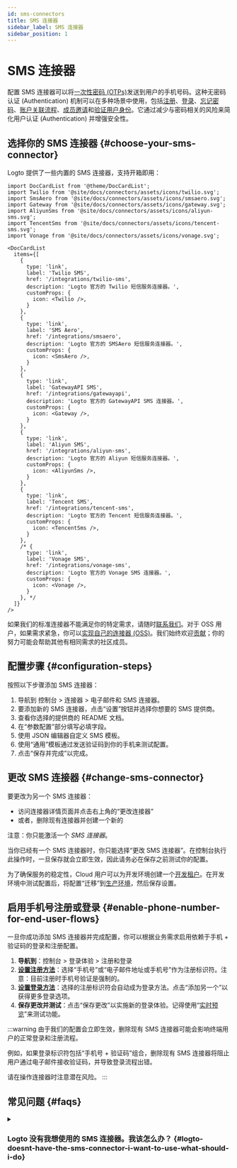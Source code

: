 ```yaml
---
id: sms-connectors
title: SMS 连接器
sidebar_label: SMS 连接器
sidebar_position: 1
---
```


# SMS 连接器

配置 SMS 连接器可以将[一次性密码 (OTPs)](https://auth.wiki/otp)发送到用户的手机号码。这种无密码认证 (Authentication) 机制可以在多种场景中使用，包括[注册](/end-user-flows/sign-up-and-sign-in/sign-up)、[登录](/end-user-flows/sign-up-and-sign-in/sign-in)、[忘记密码](/end-user-flows/sign-up-and-sign-in/reset-password)、[账户关联流程](/end-user-flows/sign-up-and-sign-in/social-sign-in#account-linking)、[成员邀请](/end-user-flows/organization-experience/invite-organization-members)和[验证用户身份](/end-user-flows/security-verification)。它通过减少与密码相关的风险来简化用户认证 (Authentication) 并增强安全性。

## 选择你的 SMS 连接器 \{#choose-your-sms-connector}

Logto 提供了一些内置的 SMS 连接器，支持开箱即用：

```mdx-code-block
import DocCardList from '@theme/DocCardList';
import Twilio from '@site/docs/connectors/assets/icons/twilio.svg';
import SmsAero from '@site/docs/connectors/assets/icons/smsaero.svg';
import Gateway from '@site/docs/connectors/assets/icons/gateway.svg';
import AliyunSms from '@site/docs/connectors/assets/icons/aliyun-sms.svg';
import TencentSms from '@site/docs/connectors/assets/icons/tencent-sms.svg';
import Vonage from '@site/docs/connectors/assets/icons/vonage.svg';

<DocCardList
  items={[
    {
      type: 'link',
      label: 'Twilio SMS',
      href: '/integrations/twilio-sms',
      description: 'Logto 官方的 Twilio 短信服务连接器。',
      customProps: {
        icon: <Twilio />,
      }
    },
    {
      type: 'link',
      label: 'SMS Aero',
      href: '/integrations/smsaero',
      description: 'Logto 官方的 SMSAero 短信服务连接器。',
      customProps: {
        icon: <SmsAero />,
      }
    },
    {
      type: 'link',
      label: 'GatewayAPI SMS',
      href: '/integrations/gatewayapi',
      description: 'Logto 官方的 GatewayAPI SMS 连接器。',
      customProps: {
        icon: <Gateway />,
      }
    },
    {
      type: 'link',
      label: 'Aliyun SMS',
      href: '/integrations/aliyun-sms',
      description: 'Logto 官方的 Aliyun 短信服务连接器。',
      customProps: {
        icon: <AliyunSms />,
      }
    },
    {
      type: 'link',
      label: 'Tencent SMS',
      href: '/integrations/tencent-sms',
      description: 'Logto 官方的 Tencent 短信服务连接器。',
      customProps: {
        icon: <TencentSms />,
      }
    },
    /* {
      type: 'link',
      label: 'Vonage SMS',
      href: '/integrations/vonage-sms',
      description: 'Logto 官方的 Vonage SMS 连接器。',
      customProps: {
        icon: <Vonage />,
      }
    }, */
  ]}
/>
```

如果我们的标准连接器不能满足你的特定需求，请随时[联系我们](https://logto.productlane.com/roadmap)。对于 OSS 用户，如果需求紧急，你可以[实现自己的连接器 (OSS)](/logto-oss/develop-your-connector/implement-connectors#build-a-passwordless-connector)。我们始终欢迎[贡献](/logto-oss/contribution)；你的努力可能会帮助其他有相同需求的社区成员。

## 配置步骤 \{#configuration-steps}

按照以下步骤添加 SMS 连接器：

1. 导航到 <CloudLink to="/connectors/passwordless">控制台 > 连接器 > 电子邮件和 SMS 连接器</CloudLink>。
2. 要添加新的 SMS 连接器，点击“设置”按钮并选择你想要的 SMS 提供商。
3. 查看你选择的提供商的 README 文档。
4. 在“参数配置”部分填写必填字段。
5. 使用 JSON 编辑器自定义 SMS 模板。
6. 使用“通用”模板通过发送验证码到你的手机来测试配置。
7. 点击“保存并完成”以完成。

## 更改 SMS 连接器 \{#change-sms-connector}

要更改为另一个 SMS 连接器：

- 访问连接器详情页面并点击右上角的“更改连接器”
- 或者，删除现有连接器并创建一个新的

注意：你只能激活一个 _SMS 连接器_。

当你已经有一个 SMS 连接器时，你只能选择“更改 SMS 连接器”。在控制台执行此操作时，一旦保存就会立即生效，因此请务必在保存之前测试你的配置。

为了确保服务的稳定性，Cloud 用户可以为开发环境创建一个[开发租户](/logto-cloud/tenant-settings#development)。在开发环境中测试配置后，将配置“迁移”到[生产环境](/logto-cloud/tenant-settings#production)，然后保存设置。

## 启用手机号注册或登录 \{#enable-phone-number-for-end-user-flows}

一旦你成功添加 SMS 连接器并完成配置，你可以根据业务需求启用依赖于手机 + 验证码的登录和注册配置。

1. **导航到**：<CloudLink to="/sign-in-experience/sign-up-and-sign-in">控制台 > 登录体验 > 注册和登录</CloudLink>
2. [**设置注册方法**](/end-user-flows/sign-up-and-sign-in/sign-up)：选择“手机号”或“电子邮件地址或手机号”作为注册标识符。注意：目前注册时手机号验证是强制的。
3. [**设置登录方法**](/end-user-flows/sign-up-and-sign-in/sign-in)：选择的注册标识符会自动成为登录方法。点击“添加另一个”以获得更多登录选项。
4. **保存更改并测试**：点击“保存更改”以实施新的登录体验。记得使用“[实时预览](/customization/live-preview)”来测试功能。

:::warning
由于我们的配置会立即生效，删除现有 SMS 连接器可能会影响终端用户的正常登录和注册流程。

例如，如果登录标识符包括“手机号 + 验证码”组合，删除现有 SMS 连接器将阻止用户通过电子邮件接收验证码，并导致登录流程出错。

请在操作连接器时注意潜在风险。
:::

## 常见问题 \{#faqs}

<details>
<summary>

### Logto 没有我想使用的 SMS 连接器。我该怎么办？ \{#logto-doesnt-have-the-sms-connector-i-want-to-use-what-should-i-do}

</summary>

我们仍在开发更多的连接器。如果你需要更多选项，请在 Discord 中告知我们你的需求，并在 [GitHub](https://github.com/logto-io/logto/issues) 上提交功能请求。如果你需要进一步的帮助，也可以[通过电子邮件联系我们](mailto:contact@logto.io)。

对于开源 Logto 用户，我们提供了一种易于扩展的连接器创建方法，允许你根据特定场景[自定义自己的连接器](/logto-oss/develop-your-connector)。我们始终欢迎你向 Logto 提交拉取请求，以便社区中的其他人也能从你的工作中受益。

</details>
